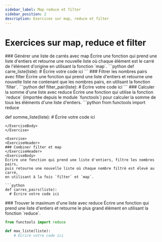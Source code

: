 ```yaml
---
sidebar_label: Map reduce et filter
sidebar_position: 2
description: Exercices sur map, reduce et filter
---
```


# Exercices sur map, reduce et filter

<ExerciseList>

  <Exercise> 
  <ExerciseHeader>
  ### Générer une liste de carrés avec map
  </ExerciseHeader>
  <ExerciseBody>
  Écrire une fonction qui prend une liste d'entiers et retourne une nouvelle liste 
  où chaque élément est le carré de l'élément d'origine en utilisant la fonction `map`.
  ```python
  def carre_liste(liste):
      # Écrire votre code ici
  ```
  </ExerciseBody>
  </Exercise>

  <Exercise> 
  <ExerciseHeader>
  ### Filtrer les nombres pairs avec filter
  </ExerciseHeader>
  <ExerciseBody>
  Écrire une fonction qui prend une liste d'entiers et retourne une nouvelle liste 
  ne contenant que les nombres pairs, en utilisant la fonction `filter`.
  ```python
  def filter_pair(liste):
      # Écrire votre code ici
  ```
  </ExerciseBody>
  </Exercise>

  <Exercise> 
  <ExerciseHeader>
  ### Calculer la somme d'une liste avec reduce
  </ExerciseHeader>
  <ExerciseBody>
  Écrire une fonction qui utilise la fonction `reduce` (importée depuis le module `functools`) 
  pour calculer la somme de tous les éléments d'une liste d'entiers.
  ```python
  from functools import reduce

  def somme_liste(liste):
      # Écrire votre code ici
  ```
  </ExerciseBody> 
  </Exercise>

<Exercise> 
<ExerciseHeader>
### Combiner filter et map
</ExerciseHeader>
<ExerciseBody>
Écrire une fonction qui prend une liste d'entiers, filtre les nombres pairs, 
puis retourne une nouvelle liste où chaque nombre filtré est élevé au carré, 
en utilisant à la fois `filter` et `map`.

```python
def carres_pairs(liste):
    # Écrire votre code ici
```
</ExerciseBody>
</Exercise> 

<Exercise>
<ExerciseHeader>
### Trouver le maximum d'une liste avec reduce
</ExerciseHeader>
<ExerciseBody>
Écrire une fonction qui prend une liste d'entiers et retourne le 
plus grand élément en utilisant la fonction `reduce`.

```python
from functools import reduce

def max_liste(liste):
    # Écrire votre code ici
```
</ExerciseBody>
</Exercise>

</ExerciseList>